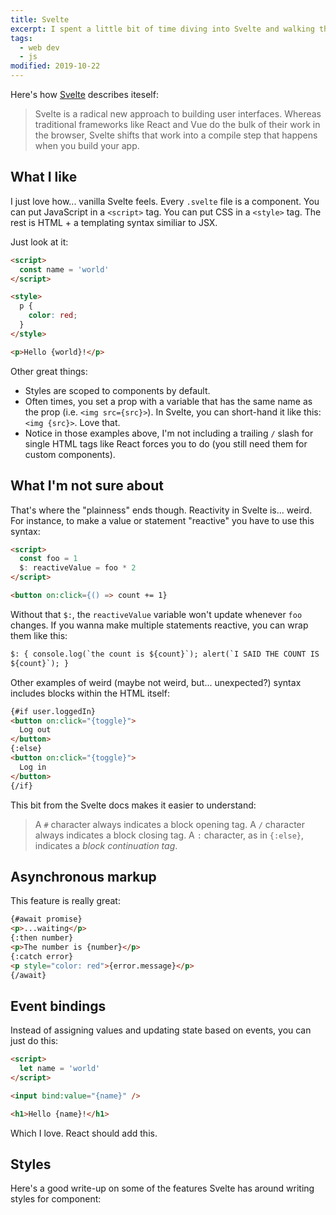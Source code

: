 ```yaml
---
title: Svelte
excerpt: I spent a little bit of time diving into Svelte and walking through the official tutorial. Here are some things that stood out to me.
tags:
  - web dev
  - js
modified: 2019-10-22
---
```


Here's how [Svelte][svelte] describes iteself:

> Svelte is a radical new approach to building user interfaces. Whereas traditional frameworks like React and Vue do the bulk of their work in the browser, Svelte shifts that work into a compile step that happens when you build your app.

## What I like

I just love how... vanilla Svelte feels. Every `.svelte` file is a component. You can put JavaScript in a `<script>` tag. You can put CSS in a `<style>` tag. The rest is HTML + a templating syntax similiar to JSX.

Just look at it:

```html
<script>
  const name = 'world'
</script>

<style>
  p {
    color: red;
  }
</style>

<p>Hello {world}!</p>
```

Other great things:

- Styles are scoped to components by default.
- Often times, you set a prop with a variable that has the same name as the prop (i.e. `<img src={src}>`). In Svelte, you can short-hand it like this: `<img {src}>`. Love that.
- Notice in those examples above, I'm not including a trailing `/` slash for single HTML tags like React forces you to do (you still need them for custom components).

## What I'm not sure about

That's where the "plainness" ends though. Reactivity in Svelte is... weird. For instance, to make a value or statement "reactive" you have to use this syntax:

```html
<script>
  const foo = 1
  $: reactiveValue = foo * 2
</script>

<button on:click={() => count += 1}
```

Without that `$:`, the `reactiveValue` variable won't update whenever `foo` changes. If you wanna make multiple statements reactive, you can wrap them like this:

```html
$: { console.log(`the count is ${count}`); alert(`I SAID THE COUNT IS
${count}`); }
```

Other examples of weird (maybe not weird, but... unexpected?) syntax includes blocks within the HTML itself:

```html
{#if user.loggedIn}
<button on:click="{toggle}">
  Log out
</button>
{:else}
<button on:click="{toggle}">
  Log in
</button>
{/if}
```

This bit from the Svelte docs makes it easier to understand:

> A `#` character always indicates a block opening tag. A `/` character always indicates a block closing tag. A `:` character, as in `{:else}`, indicates a _block continuation tag_.

## Asynchronous markup

This feature is really great:

```html
{#await promise}
<p>...waiting</p>
{:then number}
<p>The number is {number}</p>
{:catch error}
<p style="color: red">{error.message}</p>
{/await}
```

## Event bindings

Instead of assigning values and updating state based on events, you can just do this:

```html
<script>
  let name = 'world'
</script>

<input bind:value="{name}" />

<h1>Hello {name}!</h1>
```

Which I love. React should add this.

[svelte]: https://svelte.dev

## Styles

Here's a good write-up on some of the features Svelte has around writing styles for component:

<Bookmark url='https://css-tricks.com/what-i-like-about-writing-styles-with-svelte/' />
